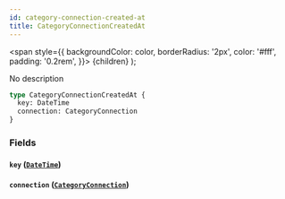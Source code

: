 ```yaml
---
id: category-connection-created-at
title: CategoryConnectionCreatedAt
---
```


<span
style={{
      backgroundColor: color,
      borderRadius: '2px',
      color: '#fff',
      padding: '0.2rem',
    }}>
{children}
</span>
);

No description

```graphql
type CategoryConnectionCreatedAt {
  key: DateTime
  connection: CategoryConnection
}
```

### Fields

#### `key` ([`DateTime`](/v1/scalars/date-time))

#### `connection` ([`CategoryConnection`](/v1/objects/category-connection))
